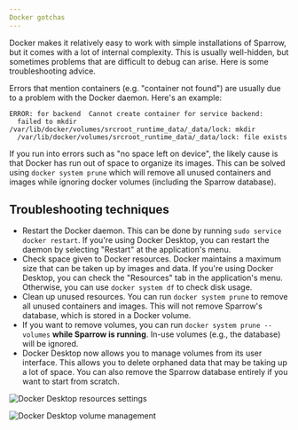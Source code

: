```yaml
---
Docker gotchas
---
```



Docker makes it relatively easy to work with simple installations of Sparrow, but it comes with
a lot of internal complexity. This is usually well-hidden, but sometimes problems that are difficult to debug
can arise. Here is some troubleshooting advice.

Errors that mention containers (e.g. "container not found") are usually due to a problem with the Docker daemon.
Here's an example:

```
ERROR: for backend  Cannot create container for service backend:
  failed to mkdir /var/lib/docker/volumes/srcroot_runtime_data/_data/lock: mkdir
  /var/lib/docker/volumes/srcroot_runtime_data/_data/lock: file exists
```

If you run into errors such as "no space left on device", the likely cause is
that Docker has run out of space to organize its images. This can be solved
using `docker system prune` which will remove all unused containers and images
while ignoring docker volumes (including the Sparrow database).

## Troubleshooting techniques

- Restart the Docker daemon. This can be done by running `sudo service docker restart`. If you're
  using Docker Desktop, you can restart the daemon by
  selecting "Restart" at the application's menu.
- Check space given to Docker resources. Docker maintains a maximum size that can be taken up by images
  and data. If you're using Docker Desktop, you can check the
  "Resources" tab in the application's menu. Otherwise, you can use `docker system df` to
  check disk usage.
- Clean up unused resources. You can run `docker system prune` to remove all unused containers and images.
  This will not remove Sparrow's database, which is stored in a Docker volume.
- If you want to remove volumes, you can run `docker system prune --volumes` **while Sparrow is running**. In-use volumes (e.g., the database)
  will be ignored.
- Docker Desktop now allows you to manage volumes from its user interface. This allows you to delete orphaned data that may be taking up a lot of space.
  You can also remove the Sparrow database entirely if you want to start from scratch.

![Docker Desktop resources settings](https://sparrow-documentation-assets.s3.amazonaws.com/images/troubleshooting/docker/docker-desktop-resources-settings.png)

![Docker Desktop volume management](https://sparrow-documentation-assets.s3.amazonaws.com/images/troubleshooting/docker/docker-desktop-volume-management.png)

